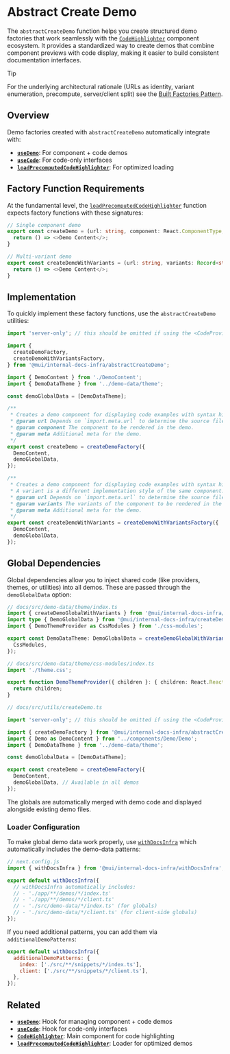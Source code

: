 # Abstract Create Demo

The `abstractCreateDemo` function helps you create structured demo factories that work seamlessly with the [`CodeHighlighter`](../../components/code-highlighter/page.mdx) component ecosystem. It provides a standardized way to create demos that combine component previews with code display, making it easier to build consistent documentation interfaces.

> [!TIP]
> For the underlying architectural rationale (URLs as identity, variant enumeration, precompute, server/client split) see the [Built Factories Pattern](../../patterns/built-factories/).

## Overview

Demo factories created with `abstractCreateDemo` automatically integrate with:

- **[`useDemo`](../../hooks/use-demo/page.mdx)**: For component + code demos
- **[`useCode`](../../hooks/use-code/page.mdx)**: For code-only interfaces
- **[`loadPrecomputedCodeHighlighter`](../load-precomputed-code-highlighter/page.mdx)**: For optimized loading

## Factory Function Requirements

At the fundamental level, the [`loadPrecomputedCodeHighlighter`](../load-precomputed-code-highlighter/page.mdx) function expects factory functions with these signatures:

```ts
// Single component demo
export const createDemo = (url: string, component: React.ComponentType, options?: any) => {
  return () => <>Demo Content</>;
}

// Multi-variant demo
export const createDemoWithVariants = (url: string, variants: Record<string, React.ComponentType>, options?: any) => {
  return () => <>Demo Content</>;
}
```

## Implementation

To quickly implement these factory functions, use the `abstractCreateDemo` utilities:

```ts
import 'server-only'; // this should be omitted if using the <CodeProvider> or the pages router

import {
  createDemoFactory,
  createDemoWithVariantsFactory,
} from '@mui/internal-docs-infra/abstractCreateDemo';

import { DemoContent } from './DemoContent';
import { DemoDataTheme } from '../demo-data/theme';

const demoGlobalData = [DemoDataTheme];

/**
 * Creates a demo component for displaying code examples with syntax highlighting.
 * @param url Depends on `import.meta.url` to determine the source file location.
 * @param component The component to be rendered in the demo.
 * @param meta Additional meta for the demo.
 */
export const createDemo = createDemoFactory({
  DemoContent,
  demoGlobalData,
});

/**
 * Creates a demo component for displaying code examples with syntax highlighting.
 * A variant is a different implementation style of the same component.
 * @param url Depends on `import.meta.url` to determine the source file location.
 * @param variants The variants of the component to be rendered in the demo.
 * @param meta Additional meta for the demo.
 */
export const createDemoWithVariants = createDemoWithVariantsFactory({
  DemoContent,
  demoGlobalData,
});
```

## Global Dependencies

Global dependencies allow you to inject shared code (like providers, themes, or utilities) into all demos. These are passed through the `demoGlobalData` option:

```ts
// docs/src/demo-data/theme/index.ts
import { createDemoGlobalWithVariants } from '@mui/internal-docs-infra/createDemoData';
import type { DemoGlobalData } from '@mui/internal-docs-infra/createDemoData/types';
import { DemoThemeProvider as CssModules } from './css-modules';

export const DemoDataTheme: DemoGlobalData = createDemoGlobalWithVariants(import.meta.url, {
  CssModules,
});
```

```ts
// docs/src/demo-data/theme/css-modules/index.ts
import './theme.css';

export function DemoThemeProvider({ children }: { children: React.ReactNode }) {
  return children;
}
```

```ts
// docs/src/utils/createDemo.ts

import 'server-only'; // this should be omitted if using the <CodeProvider> or the pages router

import { createDemoFactory } from '@mui/internal-docs-infra/abstractCreateDemo';
import { Demo as DemoContent } from '../components/Demo/Demo';
import { DemoDataTheme } from '../demo-data/theme';

const demoGlobalData = [DemoDataTheme];

export const createDemo = createDemoFactory({
  DemoContent,
  demoGlobalData, // Available in all demos
});
```

The globals are automatically merged with demo code and displayed alongside existing demo files.

### Loader Configuration

To make global demo data work properly, use [`withDocsInfra`](../with-docs-infra/page.mdx) which automatically includes the demo-data patterns:

```js
// next.config.js
import { withDocsInfra } from '@mui/internal-docs-infra/withDocsInfra';

export default withDocsInfra({
  // withDocsInfra automatically includes:
  // - './app/**/demos/*/index.ts'
  // - './app/**/demos/*/client.ts'
  // - './src/demo-data/*/index.ts' (for globals)
  // - './src/demo-data/*/client.ts' (for client-side globals)
});
```

If you need additional patterns, you can add them via `additionalDemoPatterns`:

```js
export default withDocsInfra({
  additionalDemoPatterns: {
    index: ['./src/**/snippets/*/index.ts'],
    client: ['./src/**/snippets/*/client.ts'],
  },
});
```

## Related

- **[`useDemo`](../../hooks/use-demo/page.mdx)**: Hook for managing component + code demos
- **[`useCode`](../../hooks/use-code/page.mdx)**: Hook for code-only interfaces
- **[`CodeHighlighter`](../../components/code-highlighter/page.mdx)**: Main component for code highlighting
- **[`loadPrecomputedCodeHighlighter`](../load-precomputed-code-highlighter/page.mdx)**: Loader for optimized demos
